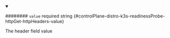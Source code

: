 
<details className="config-field" data-expandable="false" open>
<summary>

######## `value` <span className="config-field-required" data-required="false">required</span> <span className="config-field-type">string</span> <span className="config-field-default"></span> <span className="config-field-enum"></span> {#controlPlane-distro-k3s-readinessProbe-httpGet-httpHeaders-value}

The header field value

</summary>



</details>
